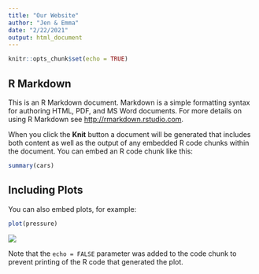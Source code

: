 ```yaml
---
title: "Our Website"
author: "Jen & Emma"
date: "2/22/2021"
output: html_document
---
```


```r
knitr::opts_chunk$set(echo = TRUE)
```

## R Markdown

This is an R Markdown document. Markdown is a simple formatting syntax for authoring HTML, PDF, and MS Word documents. For more details on using R Markdown see <http://rmarkdown.rstudio.com>.

When you click the **Knit** button a document will be generated that includes both content as well as the output of any embedded R code chunks within the document. You can embed an R code chunk like this:

```r
summary(cars)
```

## Including Plots

You can also embed plots, for example:

```r
plot(pressure)
```

![](https://cars.usnews.com/pics/size/640x420/static/images/article/202006/128503/216702_New_Volvo_XC40_-_exterior_640x420.jpg)

Note that the `echo = FALSE` parameter was added to the code chunk to prevent printing of the R code that generated the plot.
